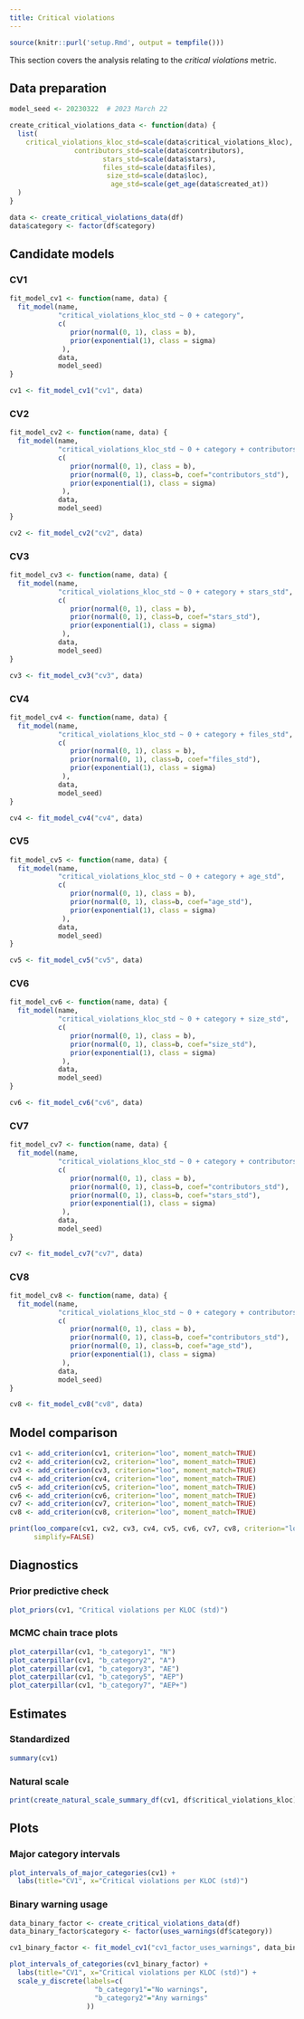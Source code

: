 ```yaml
---
title: Critical violations
---
```


```r
source(knitr::purl('setup.Rmd', output = tempfile()))
```

This section covers the analysis relating to the _critical violations_ metric.

## Data preparation

```r
model_seed <- 20230322  # 2023 March 22

create_critical_violations_data <- function(data) {
  list(
    critical_violations_kloc_std=scale(data$critical_violations_kloc),
                contributors_std=scale(data$contributors),
                       stars_std=scale(data$stars),
                       files_std=scale(data$files),
                        size_std=scale(data$loc),
                         age_std=scale(get_age(data$created_at))
  )
}

data <- create_critical_violations_data(df)
data$category <- factor(df$category)
```

## Candidate models {.tabset}

### CV1

```r
fit_model_cv1 <- function(name, data) {
  fit_model(name,
            "critical_violations_kloc_std ~ 0 + category",
            c(
               prior(normal(0, 1), class = b),
               prior(exponential(1), class = sigma)
             ),
            data,
            model_seed)
}

cv1 <- fit_model_cv1("cv1", data)
```

### CV2

```r
fit_model_cv2 <- function(name, data) {
  fit_model(name,
            "critical_violations_kloc_std ~ 0 + category + contributors_std",
            c(
               prior(normal(0, 1), class = b),
               prior(normal(0, 1), class=b, coef="contributors_std"),
               prior(exponential(1), class = sigma)
             ),
            data,
            model_seed)
}

cv2 <- fit_model_cv2("cv2", data)
```

### CV3

```r
fit_model_cv3 <- function(name, data) {
  fit_model(name,
            "critical_violations_kloc_std ~ 0 + category + stars_std",
            c(
               prior(normal(0, 1), class = b),
               prior(normal(0, 1), class=b, coef="stars_std"),
               prior(exponential(1), class = sigma)
             ),
            data,
            model_seed)
}

cv3 <- fit_model_cv3("cv3", data)
```

### CV4

```r
fit_model_cv4 <- function(name, data) {
  fit_model(name,
            "critical_violations_kloc_std ~ 0 + category + files_std",
            c(
               prior(normal(0, 1), class = b),
               prior(normal(0, 1), class=b, coef="files_std"),
               prior(exponential(1), class = sigma)
             ),
            data,
            model_seed)
}

cv4 <- fit_model_cv4("cv4", data)
```

### CV5

```r
fit_model_cv5 <- function(name, data) {
  fit_model(name,
            "critical_violations_kloc_std ~ 0 + category + age_std",
            c(
               prior(normal(0, 1), class = b),
               prior(normal(0, 1), class=b, coef="age_std"),
               prior(exponential(1), class = sigma)
             ),
            data,
            model_seed)
}

cv5 <- fit_model_cv5("cv5", data)
```

### CV6

```r
fit_model_cv6 <- function(name, data) {
  fit_model(name,
            "critical_violations_kloc_std ~ 0 + category + size_std",
            c(
               prior(normal(0, 1), class = b),
               prior(normal(0, 1), class=b, coef="size_std"),
               prior(exponential(1), class = sigma)
             ),
            data,
            model_seed)
}

cv6 <- fit_model_cv6("cv6", data)
```

### CV7

```r
fit_model_cv7 <- function(name, data) {
  fit_model(name,
            "critical_violations_kloc_std ~ 0 + category + contributors_std + stars_std",
            c(
               prior(normal(0, 1), class = b),
               prior(normal(0, 1), class=b, coef="contributors_std"),
               prior(normal(0, 1), class=b, coef="stars_std"),
               prior(exponential(1), class = sigma)
             ),
            data,
            model_seed)
}

cv7 <- fit_model_cv7("cv7", data)
```

### CV8

```r
fit_model_cv8 <- function(name, data) {
  fit_model(name,
            "critical_violations_kloc_std ~ 0 + category + contributors_std + age_std",
            c(
               prior(normal(0, 1), class = b),
               prior(normal(0, 1), class=b, coef="contributors_std"),
               prior(normal(0, 1), class=b, coef="age_std"),
               prior(exponential(1), class = sigma)
             ),
            data,
            model_seed)
}

cv8 <- fit_model_cv8("cv8", data)
```

## Model comparison

```r
cv1 <- add_criterion(cv1, criterion="loo", moment_match=TRUE)
cv2 <- add_criterion(cv2, criterion="loo", moment_match=TRUE)
cv3 <- add_criterion(cv3, criterion="loo", moment_match=TRUE)
cv4 <- add_criterion(cv4, criterion="loo", moment_match=TRUE)
cv5 <- add_criterion(cv5, criterion="loo", moment_match=TRUE)
cv6 <- add_criterion(cv6, criterion="loo", moment_match=TRUE)
cv7 <- add_criterion(cv7, criterion="loo", moment_match=TRUE)
cv8 <- add_criterion(cv8, criterion="loo", moment_match=TRUE)

print(loo_compare(cv1, cv2, cv3, cv4, cv5, cv6, cv7, cv8, criterion="loo"),
      simplify=FALSE)
```

## Diagnostics {.tabset}

### Prior predictive check

```r
plot_priors(cv1, "Critical violations per KLOC (std)")
```

### MCMC chain trace plots

```r
plot_caterpillar(cv1, "b_category1", "N")
plot_caterpillar(cv1, "b_category2", "A")
plot_caterpillar(cv1, "b_category3", "AE")
plot_caterpillar(cv1, "b_category5", "AEP")
plot_caterpillar(cv1, "b_category7", "AEP+")
```

## Estimates {.tabset}

### Standardized

```r
summary(cv1)
```

### Natural scale

```r
print(create_natural_scale_summary_df(cv1, df$critical_violations_kloc))
```

## Plots {.tabset}

### Major category intervals

```r
plot_intervals_of_major_categories(cv1) +
  labs(title="CV1", x="Critical violations per KLOC (std)")
```

### Binary warning usage

```r
data_binary_factor <- create_critical_violations_data(df)
data_binary_factor$category <- factor(uses_warnings(df$category))

cv1_binary_factor <- fit_model_cv1("cv1_factor_uses_warnings", data_binary_factor)

plot_intervals_of_categories(cv1_binary_factor) +
  labs(title="CV1", x="Critical violations per KLOC (std)") +
  scale_y_discrete(labels=c(
                     "b_category1"="No warnings",
                     "b_category2"="Any warnings"
                   ))
```
